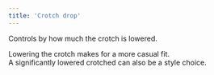 ```yaml
---
title: 'Crotch drop'
---
```


Controls by how much the crotch is lowered.

Lowering the crotch makes for a more casual fit.  
A significantly lowered crotched can also be a style choice.
